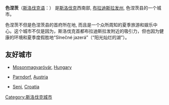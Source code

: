{{roughtranslation|time=2018-12-11T04:49:13+00:00}}
{{unreferenced|time=2018-12-11T04:49:13+00:00}}
{{Infobox City
|chinese_name = 色涅茨
|official_name = Senec
|image_flag= 
|image_seal= Coat of Arms of Senec.svg
|image_map = 
|mapsize = 
|subdivision_type = [[国家|国家]]
|subdivision_name =  [[斯洛伐克|斯洛伐克]]
|leader_title = 
|leader_name =
|region= 
|departement= 
|party=
|mandat=since = 
|area_total = 38.714
|population_as_of  = 2006-12-31
|population_total = 15,542
|population_density = 
|timezone = +1
|latd = 
|latm = 
|lats = 
|latNS = 
|longd = 
|longm = 
|longs = 
|longEW = 
|website = http://www.senec.sk/
|}}

'''色涅茨'''（[[斯洛伐克语|斯洛伐克语]]：'''{{lang|sk|Senec}}'''） 是[[斯洛伐克|斯洛伐克]]西南部, [[布拉迪斯拉发州|布拉迪斯拉发州]], 色涅茨县的一个城市。

色涅茨不但是色涅茨县的首府所在地, 而且是一个众所周知的夏季旅游和娱乐中心。这个城市不仅是因为，斯洛伐克首都布拉迪斯拉发附近的吸引力，但也因为健康的环境和夏季度假胜地“Slnečné jazerá”（“阳光灿烂的湖”）。

== 友好城市 ==
* {{flagicon|Hungary}} [[Mosonmagyaróvár|Mosonmagyaróvár]], [[Hungary|Hungary]]
* {{flagicon|Austria}} [[Parndorf|Parndorf]], [[Austria|Austria]]
* {{flagicon|Croatia}} [[Senj|Senj]], [[Croatia|Croatia]]

{{Commonscat|Senec}}

{{Authority control}}
[[Category:斯洛伐克城市|Category:斯洛伐克城市]]

{{stub|斯洛伐克}}